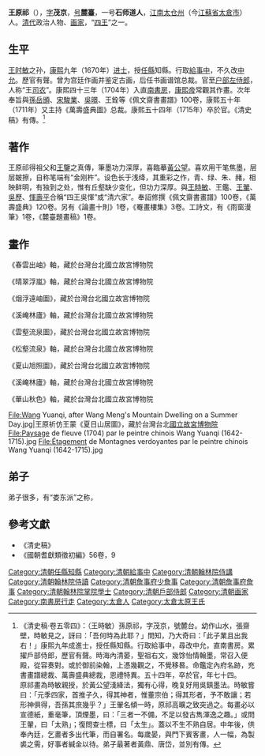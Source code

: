{{No footnotes|time=2019-12-15T19:35:31+00:00}}
{{明清人物信息框
| 姓名 = 王原祁
| 原名 =
| 圖片名稱= 王原祁.jpg
| 圖片大小 = 200px
| 圖片說明 =《[[清代学者象传|清代学者象传]]》第一集之王原祁像，[[葉衍蘭|葉衍蘭]]摹繪
| 最高職務 = 戶部左侍郎
| 國家 = 大清
| 爵位 = 
| 籍貫 = [[南直隸|直隸]][[太倉州|太倉州]]
| 族裔 = 漢族
| 旗籍 = 
| 字號 = 字茂京，號麓臺
| 諡號 = 
| 出生日期 = 明[[崇祯|崇祯]]十五年（1642年）
| 出生地點 = [[南直隶|直隸]][[太仓州|太仓州]]
| 逝世日期 = 清[[康熙|康熙]]五十四年（1715年）
| 逝世地點 = [[江南省|江南]][[太仓州|太仓州]]
| 墓葬 = 
| 配偶 =
| 親屬 = （祖）[[王時敏|王時敏]]
| 出身 = 
* 康熙九年（1670年）庚戌科进士出身
| 經歷 = 
| 著作 =
*《罨畫樓集》3卷
}}

'''王原祁'''（{{bd|1642年||1715年|catIdx=W王}}），[[表字|字]]'''茂京'''，[[号|号]]'''麓臺'''，一号'''石师道人'''，[[江南|江南]][[太仓州|太仓州]]（今[[江蘇省|江蘇省]][[太倉市|太倉市]]）人。[[清代|清代]]政治人物、[[画家|画家]]，“[[四王|四王]]”之一。

==生平==
[[王时敏|王时敏]]之孙，[[康熙|康熙]]九年（1670年）[[进士|进士]]，授[[任縣|任縣]]知縣。行取[[給事中|給事中]]，不久改[[中允|中允]]。歷官有聲。曾为宫廷作画并鉴定古画，后任书画谱馆总裁。官至[[户部左侍郎|户部左侍郎]]，人称“王[[司农|司农]]”。康熙四十三年（1704年）入直[[南書房|南書房]]，[[康熙帝|康熙帝]]常觀其作畫。次年奉旨與[[孫岳頒|孫岳頒]]、[[宋駿業|宋駿業]]、[[吳暻|吳暻]]、王銓等《佩文齋書畫譜》100卷，康熙五十年（1711年）又主持《萬壽盛典圖》总裁。康熙五十四年（1715年）卒於官。《清史稿》有傳。<ref>《清史稿·卷五零四》：（王時敏）孫原祁，字茂京，號麓台。幼作山水，張齋壁，時敏見之，訝曰：「吾何時為此耶？」問知，乃大奇曰：「此子業且出我右！」康熙九年成進士，授任縣知縣。行取給事中，尋改中允，直南書房。累擢戶部侍郎，歷官有聲。時海內清晏，聖祖右文，幾馀怡情翰墨，常召入便殿，從容奏對。或於御前染翰，上憑幾觀之，不覺移晷。命鑑定內府名跡，充書畫譜總裁、萬壽盛典總裁，恩禮特異。五十四年，卒於官，年七十四。<br>原祁畫為時敏親授，於黃公望淺絳法，獨有心得，晚复好用吳鎮墨法。時敏嘗曰：「元季四家，首推子久，得其神者，惟董宗伯；得其形者，予不敢讓；若形神俱得，吾孫其庶幾乎？」王翬名傾一時，原祁高曠之致突過之。每畫必以宣德紙，重毫筆，頂煙墨，曰：「三者一不備，不足以發古雋渾逸之趣。」或問王翬，曰「太熟」；復問查士標，曰「太生」。蓋以不生不熟自居。中年後，供奉內廷，乞畫者多出代筆，而自署名。每歲晏，與門下賓客畫，人一幅，為製裘之需，好事者緘金以待。弟子最著者黃鼎、唐岱，並別有傳。</ref>

==著作==
{{commons category|Wang Yüan-ch'i|Wang Yuanqi}}
王原祁得祖父和[[王鑑_(畫家)|王鑒]]之真傳，筆墨功力深厚，喜臨摹[[黃公望|黃公望]]。喜欢用干笔焦墨，层层皴擦，自称笔端有“金刚杵”。设色长于浅绛，其重彩之作，青、绿、朱、赭，相映鲜明，有独到之处，惟有丘壑缺少变化，但功力深厚。與[[王時敏|王時敏]]、王鑑、[[王翬|王翬]]、[[吳歷|吳歷]]、[[惲壽平|惲壽平]]合稱“四王吳惲”或“清六家”。奉詔修撰《佩文齋書畫譜》100卷，《萬壽盛典》120卷。另有《論畫十則》1卷，《罨畫樓集》3卷。工詩文，有《雨窗漫筆》1卷，《麓臺題畫稿》1卷。

== 畫作 ==
《春雲出岫》軸，藏於台灣台北國立故宮博物院

《晴翠浮嵐》軸，藏於台灣台北國立故宮博物院

《烟浮遠岫圖》，藏於台灣台北國立故宮博物院

《溪崦林廬》軸，藏於台灣台北國立故宮博物院

《雲壑流泉圖》，藏於台灣台北國立故宮博物院

《松壑流泉》軸，藏於台灣台北國立故宮博物院

《夏山旭照圖》，藏於台灣台北國立故宮博物院

《溪崦林廬》軸，藏於台灣台北國立故宮博物院

《華山秋色》軸，藏於台灣台北國立故宮博物院
<br /><gallery>
File:Wang Yuanqi, after Wang Meng's Mountain Dwelling on a Summer Day.jpg|王原祈仿王蒙《夏日山居圖》，藏於台灣台北[[國立故宮博物院|國立故宮博物院]]
File:Paysage de fleuve (1704) par le peintre chinois Wang Yuanqi (1642-1715).jpg
File:Étagement de Montagnes verdoyantes par le peintre chinois Wang Yuanqi (1642-1715).jpg
</gallery>

==弟子==
弟子很多，有“娄东派”之称，

==參考文獻==
{{commonscat|Wang Yuanqi|王原祁}}
{{reflist}}
*《清史稿》
*《國朝耆獻類徵初編》56卷，9

{{四王}}
{{康熙九年庚戌科殿試金榜}}
{{特授改補館職翰林}}
{{太倉王錫爵家族}}
{{Authority control}}
{{DEFAULTSORT:Wang王}}
[[Category:清朝任縣知縣|Category:清朝任縣知縣]]
[[Category:清朝給事中|Category:清朝給事中]]
[[Category:清朝翰林院侍講|Category:清朝翰林院侍講]]
[[Category:清朝翰林院侍讀|Category:清朝翰林院侍讀]]
[[Category:清朝詹事府少詹事|Category:清朝詹事府少詹事]]
[[Category:清朝詹事府詹事|Category:清朝詹事府詹事]]
[[Category:清朝翰林院掌院學士|Category:清朝翰林院掌院學士]]
[[Category:清朝戶部侍郎|Category:清朝戶部侍郎]]
[[Category:清朝画家|Category:清朝画家]]
[[Category:南書房行走|Category:南書房行走]]
[[Category:太倉人|Category:太倉人]]
[[Category:太倉太原王氏|Category:太倉太原王氏]]